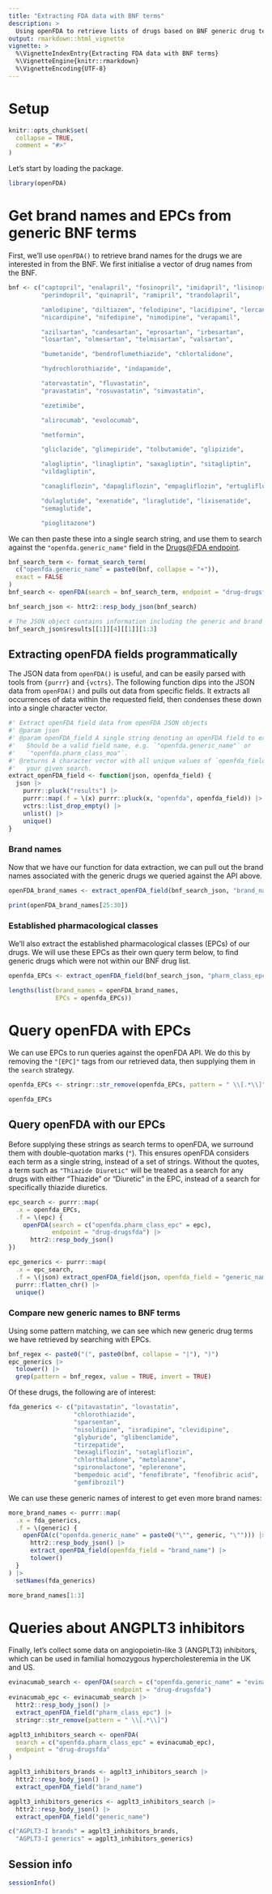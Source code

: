 ```yaml
---
title: "Extracting FDA data with BNF terms"
description: >
  Using openFDA to retrieve lists of drugs based on BNF generic drug terms.
output: rmarkdown::html_vignette
vignette: >
  %\VignetteIndexEntry{Extracting FDA data with BNF terms}
  %\VignetteEngine{knitr::rmarkdown}
  %\VignetteEncoding{UTF-8}
---
```


# Setup

```r
knitr::opts_chunk$set(
  collapse = TRUE,
  comment = "#>"
)
```

Let's start by loading the package.

```r
library(openFDA)
```

# Get brand names and EPCs from generic BNF terms

First, we'll use `openFDA()` to retrieve brand names for the drugs we are interested in from the BNF. We first initialise a vector of drug names from the
BNF.

```r
bnf <- c("captopril", "enalapril", "fosinopril", "imidapril", "lisinopril",
         "perindopril", "quinapril", "ramipril", "trandolapril",

         "amlodipine", "diltiazem", "felodipine", "lacidipine", "lercanidipine",
         "nicardipine", "nifedipine", "nimodipine", "verapamil",

         "azilsartan", "candesartan", "eprosartan", "irbesartan",
         "losartan", "olmesartan", "telmisartan", "valsartan",

         "bumetanide", "bendroflumethiazide", "chlortalidone",

         "hydrochlorothiazide", "indapamide",

         "atorvastatin", "fluvastatin",
         "pravastatin", "rosuvastatin", "simvastatin",

         "ezetimibe",

         "alirocumab", "evolocumab",

         "metformin",

         "gliclazide", "glimepiride", "tolbutamide", "glipizide",

         "alogliptin", "linagliptin", "saxagliptin", "sitagliptin",
         "vildagliptin",

         "canagliflozin", "dapagliflozin", "empagliflozin", "ertugliflozin",

         "dulaglutide", "exenatide", "liraglutide", "lixisenatide",
         "semaglutide",

         "pioglitazone")
```

We can then paste these into a single search string, and use them to search 
against the `"openfda.generic_name"` field in the [Drugs@FDA endpoint](https://open.fda.gov/apis/drug/drugsfda/).

```r
bnf_search_term <- format_search_term(
  c("openfda.generic_name" = paste0(bnf, collapse = "+")),
  exact = FALSE
)
bnf_search <- openFDA(search = bnf_search_term, endpoint = "drug-drugsfda")

bnf_search_json <- httr2::resp_body_json(bnf_search)

# The JSON object contains information including the generic and brand names 
bnf_search_json$results[[1]][4][[1]][1:3]
```

## Extracting openFDA fields programmatically

The JSON data from `openFDA()` is useful, and can be easily parsed with tools from `{purrr}` and `{vctrs}`.
The following function dips into the JSON data from `openFDA()` and pulls out data from specific fields.
It extracts all occurrences of data within the requested field, then condenses these down into a single character vector.

```r
#' Extract openFDA field data from openFDA JSON objects
#' @param json
#' @param openFDA_field A single string denoting an openFDA field to extract.
#'   Should be a valid field name, e.g. `"openfda.generic_name"` or 
#'   `"openfda.pharm_class_moa"`.
#' @returns A character vector with all unique values of `openfda_field` for 
#'   your given search.
extract_openFDA_field <- function(json, openfda_field) {
  json |>
    purrr::pluck("results") |>
    purrr::map(.f = \(x) purrr::pluck(x, "openfda", openfda_field)) |>
    vctrs::list_drop_empty() |>
    unlist() |>
    unique()
}
```

### Brand names

Now that we have our function for data extraction, we can pull out the brand names associated with the generic drugs we queried against the API above.

```r
openFDA_brand_names <- extract_openFDA_field(bnf_search_json, "brand_name")

print(openFDA_brand_names[25:30])
```

### Established pharmacological classes

We'll also extract the established pharmacological classes (EPCs) of our drugs.
We will use these EPCs as their own query term below, to find generic drugs which were not within our BNF drug list.

```r
openfda_EPCs <- extract_openFDA_field(bnf_search_json, "pharm_class_epc")

lengths(list(brand_names = openFDA_brand_names, 
             EPCs = openfda_EPCs))
```

# Query openFDA with EPCs

We can use EPCs to run queries against the openFDA API.
We do this by removing the `"[EPC]"` tags from our retrieved data, then supplying them in the `search` strategy.

```r
openfda_EPCs <- stringr::str_remove(openfda_EPCs, pattern = " \\[.*\\]")
```

```r
openfda_EPCs
```

## Query openFDA with our EPCs 

Before supplying these strings as search terms to openFDA, we surround them with double-quotation marks (`"`).
This ensures openFDA considers each term as a single string, instead of a set of strings. 
Without the quotes, a term such as `"Thiazide Diuretic"` will be treated as a search for any drugs with either "Thiazide" or "Diuretic" in the EPC, instead of a search for specifically thiazide diuretics.

```r
epc_search <- purrr::map(
  .x = openfda_EPCs,
  .f = \(epc) {
    openFDA(search = c("openfda.pharm_class_epc" = epc),
            endpoint = "drug-drugsfda") |>
      httr2::resp_body_json()
})

epc_generics <- purrr::map(
  .x = epc_search, 
  .f = \(json) extract_openFDA_field(json, openfda_field = "generic_name")) |>
  purrr::flatten_chr() |>
  unique()
```

### Compare new generic names to BNF terms

Using some pattern matching, we can see which new generic drug terms we have retrieved by searching with EPCs.

```r

bnf_regex <- paste0("(", paste0(bnf, collapse = "|"), ")")
epc_generics |>
  tolower() |>
  grep(pattern = bnf_regex, value = TRUE, invert = TRUE)
```

Of these drugs, the following are of interest:

```r
fda_generics <- c("pitavastatin", "lovastatin",
                  "chlorothiazide", 
                  "sparsentan",
                  "nisoldipine", "isradipine", "clevidipine", 
                  "glyburide", "glibenclamide",
                  "tirzepatide", 
                  "bexagliflozin", "sotagliflozin",
                  "chlorthalidone", "metolazone", 
                  "spironolactone", "eplerenone", 
                  "bempedoic acid", "fenofibrate", "fenofibric acid",
                  "gemfibrozil")
```

We can use these generic names of interest to get even more brand names:

```r
more_brand_names <- purrr::map(
  .x = fda_generics,
  .f = \(generic) {
    openFDA(c("openfda.generic_name" = paste0("\"", generic, "\""))) |>
      httr2::resp_body_json() |>
      extract_openFDA_field(openfda_field = "brand_name") |>
      tolower()
  }
) |>
  setNames(fda_generics)

more_brand_names[1:3]
```

# Queries about ANGPLT3 inhibitors

Finally, let's collect some data on angiopoietin-like 3 (ANGPLT3) inhibitors, which can be used in familial homozygous hypercholesteremia in the UK and US.

```r
evinacumab_search <- openFDA(search = c("openfda.generic_name" = "evinacumab"),
                             endpoint = "drug-drugsfda")
evinacumab_epc <- evinacumab_search |>
  httr2::resp_body_json() |>
  extract_openFDA_field("pharm_class_epc") |>
  stringr::str_remove(pattern = " \\[.*\\]")

agplt3_inhibitors_search <- openFDA(
  search = c("openfda.pharm_class_epc" = evinacumab_epc),
  endpoint = "drug-drugsfda"
)

agplt3_inhibitors_brands <- agplt3_inhibitors_search |>
  httr2::resp_body_json() |> 
  extract_openFDA_field("brand_name")

agplt3_inhibitors_generics <- agplt3_inhibitors_search |>
  httr2::resp_body_json() |> 
  extract_openFDA_field("generic_name")

c("AGPLT3-I brands" = agplt3_inhibitors_brands, 
  "AGPLT3-I generics" = agplt3_inhibitors_generics)
```

## Session info

```r
sessionInfo()
```
